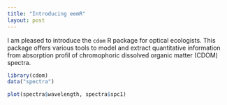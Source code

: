 ```yaml
---
title: "Introducing eemR"
layout: post
---
```


I am pleased to introduce the `cdom` R package for optical ecologists. This package offers various tools to model and extract quantitative information from absorption profil of chromophoric dissolved organic matter (CDOM) spectra. 

```r
library(cdom)
data("spectra")

plot(spectra$wavelength, spectra$spc1)
```
